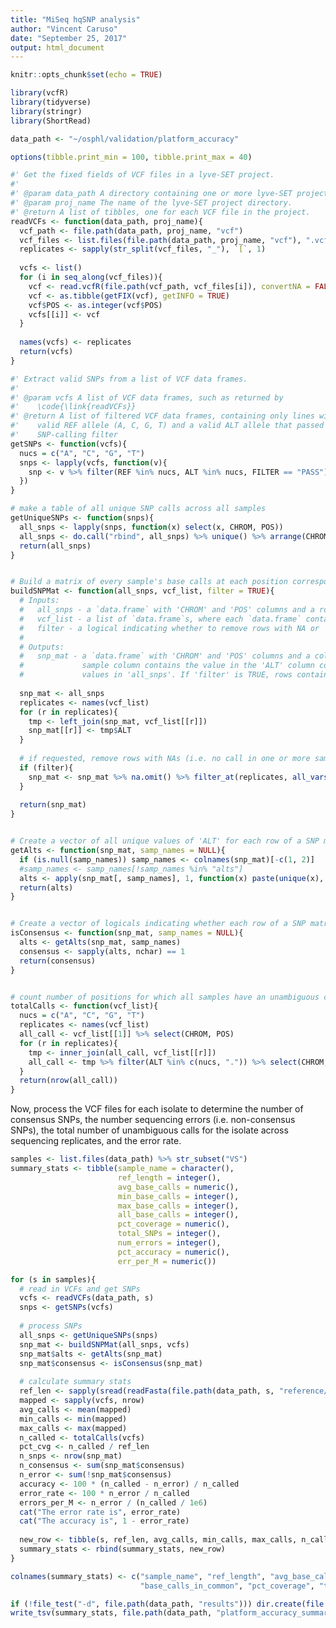 ```yaml
---
title: "MiSeq hqSNP analysis"
author: "Vincent Caruso"
date: "September 25, 2017"
output: html_document
---
```


```r
knitr::opts_chunk$set(echo = TRUE)
```

```r

library(vcfR)
library(tidyverse)
library(stringr)
library(ShortRead)

data_path <- "~/osphl/validation/platform_accuracy"

options(tibble.print_min = 100, tibble.print_max = 40)

```


```r

#' Get the fixed fields of VCF files in a lyve-SET project.
#' 
#' @param data_path A directory containing one or more lyve-SET projects.
#' @param proj_name The name of the lyve-SET project directory.
#' @return A list of tibbles, one for each VCF file in the project.
readVCFs <- function(data_path, proj_name){
  vcf_path <- file.path(data_path, proj_name, "vcf")
  vcf_files <- list.files(file.path(data_path, proj_name, "vcf"), ".vcf.gz$")
  replicates <- sapply(str_split(vcf_files, "_"), `[`, 1)
  
  vcfs <- list()
  for (i in seq_along(vcf_files)){
    vcf <- read.vcfR(file.path(vcf_path, vcf_files[i]), convertNA = FALSE)
    vcf <- as.tibble(getFIX(vcf), getINFO = TRUE)
    vcf$POS <- as.integer(vcf$POS)
    vcfs[[i]] <- vcf
  }
  
  names(vcfs) <- replicates
  return(vcfs)
}

#' Extract valid SNPs from a list of VCF data frames.
#'
#' @param vcfs A list of VCF data frames, such as returned by 
#'    \code{\link{readVCFs}}
#' @return A list of filtered VCF data frames, containing only lines with a
#'    valid REF allele (A, C, G, T) and a valid ALT allele that passed the
#'    SNP-calling filter
getSNPs <- function(vcfs){
  nucs = c("A", "C", "G", "T")
  snps <- lapply(vcfs, function(v){
    snp <- v %>% filter(REF %in% nucs, ALT %in% nucs, FILTER == "PASS")
  })
}


```


```r

# make a table of all unique SNP calls across all samples
getUniqueSNPs <- function(snps){
  all_snps <- lapply(snps, function(x) select(x, CHROM, POS))
  all_snps <- do.call("rbind", all_snps) %>% unique() %>% arrange(CHROM, POS)  
  return(all_snps)
}


# Build a matrix of every sample's base calls at each position corresponding to a SNP in any sample
buildSNPMat <- function(all_snps, vcf_list, filter = TRUE){
  # Inputs:
  #   all_snps - a `data.frame` with 'CHROM' and 'POS' columns and a row for each SNP to be included in the matrix
  #   vcf_list - a list of `data.frame`s, where each `data.frame` contains the vcf table for one sample
  #   filter - a logical indicating whether to remove rows with NA or 'N' from the output `data.frame`
  #
  # Outputs:
  #   snp_mat - a `data.frame` with 'CHROM' and 'POS' columns and a column for each sample in 'vcf_list'. Each
  #             sample column contains the value in the 'ALT' column corresponding to the 'CHROM' and 'POS'
  #             values in 'all_snps'. If 'filter' is TRUE, rows containing NA or 'N' will be removed.
  
  snp_mat <- all_snps
  replicates <- names(vcf_list)
  for (r in replicates){
    tmp <- left_join(snp_mat, vcf_list[[r]])
    snp_mat[[r]] <- tmp$ALT
  }
  
  # if requested, remove rows with NAs (i.e. no call in one or more samples) or ambiguous calls ("N")
  if (filter){
    snp_mat <- snp_mat %>% na.omit() %>% filter_at(replicates, all_vars(. != "N"))
  }
  
  return(snp_mat)
}


# Create a vector of all unique values of 'ALT' for each row of a SNP matrix
getAlts <- function(snp_mat, samp_names = NULL){
  if (is.null(samp_names)) samp_names <- colnames(snp_mat)[-c(1, 2)]
  #samp_names <- samp_names[!samp_names %in% "alts"]
  alts <- apply(snp_mat[, samp_names], 1, function(x) paste(unique(x), collapse = ","))
  return(alts)
}


# Create a vector of logicals indicating whether each row of a SNP matrix has a consensus call or not
isConsensus <- function(snp_mat, samp_names = NULL){
  alts <- getAlts(snp_mat, samp_names)
  consensus <- sapply(alts, nchar) == 1
  return(consensus)
}


# count number of positions for which all samples have an unambiguous call
totalCalls <- function(vcf_list){
  nucs = c("A", "C", "G", "T")
  replicates <- names(vcf_list)
  all_call <- vcf_list[[1]] %>% select(CHROM, POS)
  for (r in replicates){
    tmp <- inner_join(all_call, vcf_list[[r]])
    all_call <- tmp %>% filter(ALT %in% c(nucs, ".")) %>% select(CHROM, POS)
  }
  return(nrow(all_call))
}


```

Now, process the VCF files for each isolate to determine the number of consensus SNPs, the number sequencing errors (i.e. non-consensus SNPs), the total number of unambiguous calls for the isolate across sequencing replicates, and the error rate.
```r

samples <- list.files(data_path) %>% str_subset("VS")
summary_stats <- tibble(sample_name = character(),
                        ref_length = integer(),
                        avg_base_calls = numeric(),
                        min_base_calls = integer(),
                        max_base_calls = integer(),
                        all_base_calls = integer(),
                        pct_coverage = numeric(),
                        total_SNPs = integer(),
                        num_errors = integer(),
                        pct_accuracy = numeric(),
                        err_per_M = numeric())

for (s in samples){
  # read in VCFs and get SNPs
  vcfs <- readVCFs(data_path, s)
  snps <- getSNPs(vcfs)
  
  # process SNPs
  all_snps <- getUniqueSNPs(snps)
  snp_mat <- buildSNPMat(all_snps, vcfs)
  snp_mat$alts <- getAlts(snp_mat)
  snp_mat$consensus <- isConsensus(snp_mat)
  
  # calculate summary stats
  ref_len <- sapply(sread(readFasta(file.path(data_path, s, "reference/reference.fasta"))), nchar) %>% sum()
  mapped <- sapply(vcfs, nrow)
  avg_calls <- mean(mapped)
  min_calls <- min(mapped)
  max_calls <- max(mapped)
  n_called <- totalCalls(vcfs)
  pct_cvg <- n_called / ref_len
  n_snps <- nrow(snp_mat)
  n_consensus <- sum(snp_mat$consensus)
  n_error <- sum(!snp_mat$consensus)
  accuracy <- 100 * (n_called - n_error) / n_called
  error_rate <- 100 * n_error / n_called
  errors_per_M <- n_error / (n_called / 1e6)
  cat("The error rate is", error_rate)
  cat("The accuracy is", 1 - error_rate)  
  
  new_row <- tibble(s, ref_len, avg_calls, min_calls, max_calls, n_called, pct_cvg, n_snps, n_error, accuracy, errors_per_M)
  summary_stats <- rbind(summary_stats, new_row)
}

colnames(summary_stats) <- c("sample_name", "ref_length", "avg_base_calls", "min_base_calls", "max_base_calls",
                             "base_calls_in_common", "pct_coverage", "total_SNPs", "num_errors", "pct_accuracy", "errors_per_Mbase")

if (!file_test("-d", file.path(data_path, "results"))) dir.create(file.path(data_path, "results"))
write_tsv(summary_stats, file.path(data_path, "platform_accuracy_summary.tsv"))

```

